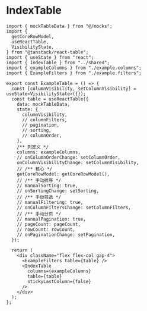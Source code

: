 
<Meta title="composite/IndexTable" />

# IndexTable

```tsx
import { mockTableData } from "@/mocks";
import {
  getCoreRowModel,
  useReactTable,
  VisibilityState,
} from "@tanstack/react-table";
import { useState } from "react";
import { IndexTable } from "../shared";
import { exampleColumns } from "./example.columns";
import { ExampleFilters } from "./example.filters";

export const ExampleTable = () => {
  const [columnVisibility, setColumnVisibility] = useState<VisibilityState>({});
  const table = useReactTable({
    data: mockTableData,
    state: {
      columnVisibility,
      // columnFilters,
      // pagination,
      // sorting,
      // columnOrder,
    },
    /** 列定义 */
    columns: exampleColumns,
    // onColumnOrderChange: setColumnOrder,
    onColumnVisibilityChange: setColumnVisibility,
    // /** 核心 */
    getCoreRowModel: getCoreRowModel(),
    // /** 手动排序 */
    // manualSorting: true,
    // onSortingChange: setSorting,
    // /** 手动筛选 */
    // manualFiltering: true,
    // onColumnFiltersChange: setColumnFilters,
    // /** 手动分页 */
    // manualPagination: true,
    // pageCount: pageCount,
    // rowCount: rowCount,
    // onPaginationChange: setPagination,
  });

  return (
    <div className="flex flex-col gap-4">
      <ExampleFilters table={table} />
      <IndexTable
        columns={exampleColumns}
        table={table}
        stickyLastColumn={false}
      />
    </div>
  );
};
```